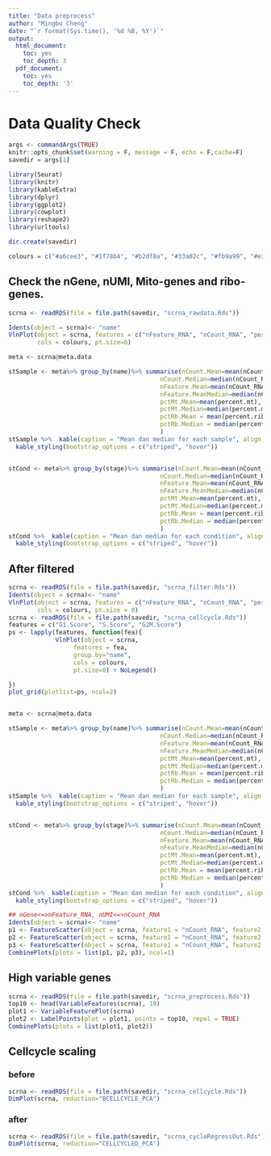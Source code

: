 ```yaml
---
title: "Data preprocess"
author: "Mingbo Cheng"
date: "`r format(Sys.time(), '%d %B, %Y')`"
output:
  html_document:
    toc: yes
    toc_depth: 3
  pdf_document:
    toc: yes
    toc_depth: '3'
---
```


# Data Quality Check

```r
args <- commandArgs(TRUE)
knitr::opts_chunk$set(warning = F, message = F, echo = F,cache=F)
savedir = args[1]
```


```r
library(Seurat)
library(knitr)
library(kableExtra)
library(dplyr)
library(ggplot2)
library(cowplot)
library(reshape2)
library(urltools)

dir.create(savedir)

colours = c("#a6cee3", "#1f78b4", "#b2df8a", "#33a02c", "#fb9a99", "#e31a1c", "#fdbf6f", "#ff7f00", "#cab2d6", "#6a3d9a", "#ffff99")
```

## Check the nGene, nUMI, Mito-genes and ribo-genes.

```r
scrna <- readRDS(file = file.path(savedir, "scrna_rawdata.Rds"))

Idents(object = scrna)<- "name"
VlnPlot(object = scrna, features = c("nFeature_RNA", "nCount_RNA", "percent.mt", "percent.ribo"), ncol=2,
        cols = colours, pt.size=0)

meta <- scrna@meta.data

stSample <- meta%>% group_by(name)%>% summarise(nCount.Mean=mean(nCount_RNA),
                                          nCount.Median=median(nCount_RNA),
                                          nFeature.Mean=mean(nCount_RNA),
                                          nFeature.MeanMedian=median(nCount_RNA),
                                          pctMt.Mean=mean(percent.mt),
                                          pctMt.Median=median(percent.mt),
                                          pctRb.Mean = mean(percent.ribo),
                                          pctRb.Median = median(percent.ribo)
                                          )
stSample %>%  kable(caption = "Mean dan median for each sample", align = 'c') %>%
  kable_styling(bootstrap_options = c("striped", "hover"))


stCond <- meta%>% group_by(stage)%>% summarise(nCount.Mean=mean(nCount_RNA),
                                          nCount.Median=median(nCount_RNA),
                                          nFeature.Mean=mean(nCount_RNA),
                                          nFeature.MeanMedian=median(nCount_RNA),
                                          pctMt.Mean=mean(percent.mt),
                                          pctMt.Median=median(percent.mt),
                                          pctRb.Mean = mean(percent.ribo),
                                          pctRb.Median = median(percent.ribo)
                                          )
stCond %>%  kable(caption = "Mean dan median for each condition", align = 'c') %>%
  kable_styling(bootstrap_options = c("striped", "hover"))


```



## After filtered

```r

scrna <- readRDS(file = file.path(savedir, "scrna_filter.Rds"))
Idents(object = scrna)<- "name"
VlnPlot(object = scrna, features = c("nFeature_RNA", "nCount_RNA", "percent.mt", "percent.ribo"), ncol=2,
        cols = colours, pt.size = 0)
scrna <- readRDS(file = file.path(savedir, "scrna_cellcycle.Rds"))
features = c("G1.Score", "S.Score", "G2M.Score")
ps <- lapply(features, function(fea){
             VlnPlot(object = scrna,
                  features = fea,
                  group.by="name",
                  cols = colours,
                  pt.size=0) + NoLegend()

})
plot_grid(plotlist=ps, ncol=2)


meta <- scrna@meta.data

stSample <- meta%>% group_by(name)%>% summarise(nCount.Mean=mean(nCount_RNA),
                                          nCount.Median=median(nCount_RNA),
                                          nFeature.Mean=mean(nCount_RNA),
                                          nFeature.MeanMedian=median(nCount_RNA),
                                          pctMt.Mean=mean(percent.mt),
                                          pctMt.Median=median(percent.mt),
                                          pctRb.Mean = mean(percent.ribo),
                                          pctRb.Median = median(percent.ribo)
                                          )
stSample %>%  kable(caption = "Mean dan median for each sample", align = 'c') %>%
  kable_styling(bootstrap_options = c("striped", "hover"))


stCond <- meta%>% group_by(stage)%>% summarise(nCount.Mean=mean(nCount_RNA),
                                          nCount.Median=median(nCount_RNA),
                                          nFeature.Mean=mean(nCount_RNA),
                                          nFeature.MeanMedian=median(nCount_RNA),
                                          pctMt.Mean=mean(percent.mt),
                                          pctMt.Median=median(percent.mt),
                                          pctRb.Mean = mean(percent.ribo),
                                          pctRb.Median = median(percent.ribo)
                                          )
stCond %>%  kable(caption = "Mean dan median for each condition", align = 'c') %>%
  kable_styling(bootstrap_options = c("striped", "hover"))

```

```r
## nGene<=>nFeature_RNA, nUMI<=>nCount_RNA
Idents(object = scrna)<- "name"
p1 <- FeatureScatter(object = scrna, feature1 = "nCount_RNA", feature2 ="percent.mt", cols=colours)
p2 <- FeatureScatter(object = scrna, feature1 = "nCount_RNA", feature2 ="percent.ribo",cols=colours)
p3 <- FeatureScatter(object = scrna, feature1 = "nCount_RNA", feature2 = "nFeature_RNA",cols=colours)
CombinePlots(plots = list(p1, p2, p3), ncol=1)
```



## High variable genes
```r
scrna <- readRDS(file = file.path(savedir, "scrna_preprocess.Rds"))
top10 <- head(VariableFeatures(scrna), 10)
plot1 <- VariableFeaturePlot(scrna)
plot2 <- LabelPoints(plot = plot1, points = top10, repel = TRUE)
CombinePlots(plots = list(plot1, plot2))
```


## Cellcycle scaling

### before

```r
scrna <- readRDS(file = file.path(savedir, "scrna_cellcycle.Rds"))
DimPlot(scrna, reduction="BCELLCYCLE_PCA")
```

### after
```r
scrna <- readRDS(file = file.path(savedir, "scrna_cycleRegressOut.Rds"))
DimPlot(scrna, reduction="CELLCYCLED_PCA")
```
